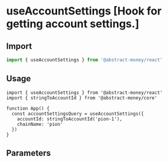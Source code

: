 
# useAccountSettings [Hook for getting account settings.]

## Import

```ts twoslash 
import { useAccountSettings } from '@abstract-money/react'
```

## Usage

```tsx twoslash [index.tsx]
import { useAccountSettings } from '@abstract-money/react'
import { stringToAccountId } from '@abstract-money/core'

function App() {
  const accountSettingsQuery = useAccountSettings({
    accountId: stringToAccountId('pion-1'),
    chainName: 'pion'
  })
}
```

## Parameters
<ParameterCommonSnippet/>
<ParameterExtraSnippet />
<ParameterQuerySnippet />
